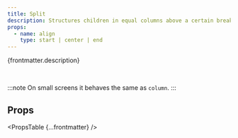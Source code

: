 ```yaml
---
title: Split
description: Structures children in equal columns above a certain breakpoint, based on CSS grid.
props:
  - name: align
    type: start | center | end
---
```



{frontmatter.description}

<br />

:::note
On small screens it behaves the same as `column`.
:::

<DecorativeField structure="split" />

## Props

<PropsTable {...frontmatter} />
